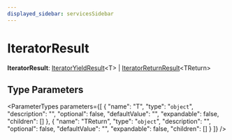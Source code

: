 ```yaml
---
displayed_sidebar: servicesSidebar
---
```



# IteratorResult

 **IteratorResult**: [IteratorYieldResult](../interfaces/IteratorYieldResult.mdx)&#60;T&#62; \| [IteratorReturnResult](../interfaces/IteratorReturnResult.mdx)&#60;TReturn&#62;

## Type Parameters

<ParameterTypes parameters={[
  {
    "name": "T",
    "type": "`object`",
    "description": "",
    "optional": false,
    "defaultValue": "",
    "expandable": false,
    "children": []
  },
  {
    "name": "TReturn",
    "type": "`object`",
    "description": "",
    "optional": false,
    "defaultValue": "",
    "expandable": false,
    "children": []
  }
]} />
